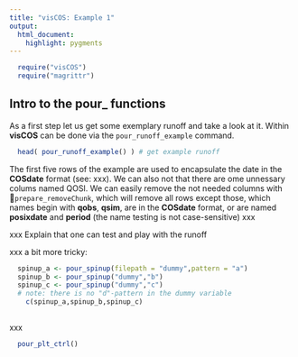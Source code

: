 ```yaml
---
title: "visCOS: Example 1"
output: 
  html_document:
    highlight: pygments
---
```

```r
  require("visCOS")
  require("magrittr")
```

## Intro to the pour_ functions
As a first step let us get some exemplary runoff and take a look at it. Within **visCOS** can be done via the `pour_runoff_example` command. 
```r
  head( pour_runoff_example() ) # get example runoff
```

The first five rows of the example are used to encapsulate the date in the **COSdate** format (see: xxx). We can also not that there are ome unnessary colums named QOSI. We can easily remove the not needed columns with `prepare_removeChunk`, which will remove all rows except those, which names begin with **qobs**, **qsim**, are in the **COSdate** format, or are named **posixdate** and **period** (the name testing is not case-sensitive) xxx

xxx Explain that one can test and play with the runoff



xxx a bit more tricky:

```r
  spinup_a <- pour_spinup(filepath = "dummy",pattern = "a")
  spinup_b <- pour_spinup("dummy","b")
  spinup_c <- pour_spinup("dummy","c")
  # note: there is no "d"-pattern in the dummy variable
    c(spinup_a,spinup_b,spinup_c)
  
```


xxx
```r
  pour_plt_ctrl()
```





